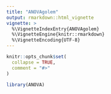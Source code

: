 ```yaml
---
title: "ANOVAgolem"
output: rmarkdown::html_vignette
vignette: >
  %\VignetteIndexEntry{ANOVAgolem}
  %\VignetteEngine{knitr::rmarkdown}
  %\VignetteEncoding{UTF-8}
---
```


```r
knitr::opts_chunk$set(
  collapse = TRUE,
  comment = "#>"
)
```

```r
library(ANOVA)
```
